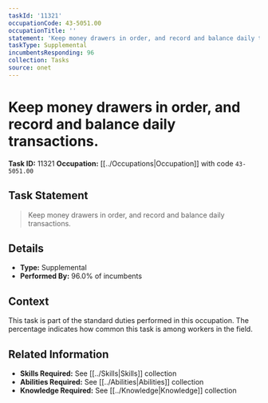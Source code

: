 ```yaml
---
taskId: '11321'
occupationCode: 43-5051.00
occupationTitle: ''
statement: 'Keep money drawers in order, and record and balance daily transactions.'
taskType: Supplemental
incumbentsResponding: 96
collection: Tasks
source: onet
---
```

# Keep money drawers in order, and record and balance daily transactions.

**Task ID:** 11321
**Occupation:** [[../Occupations|Occupation]] with code `43-5051.00`

## Task Statement

> Keep money drawers in order, and record and balance daily transactions.

## Details

- **Type:** Supplemental
- **Performed By:** 96.0% of incumbents

## Context

This task is part of the standard duties performed in this occupation. The percentage indicates how common this task is among workers in the field.

## Related Information

- **Skills Required:** See [[../Skills|Skills]] collection
- **Abilities Required:** See [[../Abilities|Abilities]] collection
- **Knowledge Required:** See [[../Knowledge|Knowledge]] collection
